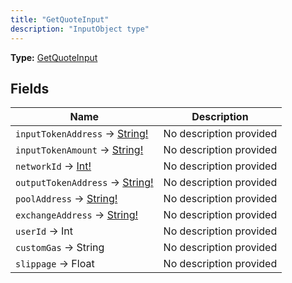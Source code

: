 ```yaml
---
title: "GetQuoteInput"
description: "InputObject type"
---
```


**Type:** [GetQuoteInput](/api-reference/types/getquoteinput)

## Fields

| Name | Description |
|------|-------------|
| `inputTokenAddress` → [String!](/api-reference/types/string) | No description provided |
| `inputTokenAmount` → [String!](/api-reference/types/string) | No description provided |
| `networkId` → [Int!](/api-reference/types/int) | No description provided |
| `outputTokenAddress` → [String!](/api-reference/types/string) | No description provided |
| `poolAddress` → [String!](/api-reference/types/string) | No description provided |
| `exchangeAddress` → [String!](/api-reference/types/string) | No description provided |
| `userId` → Int | No description provided |
| `customGas` → String | No description provided |
| `slippage` → Float | No description provided |

